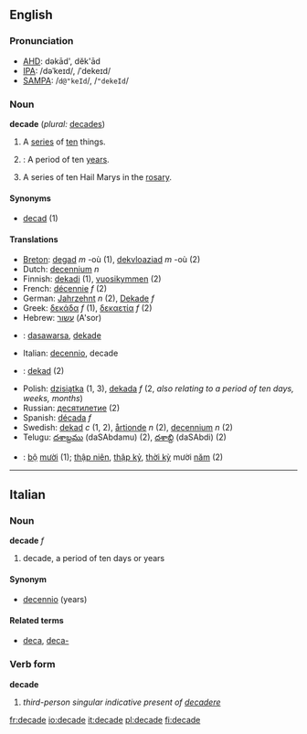 ==English==

===Pronunciation===
*[[w:AHD|AHD]]: dəkād', dĕk'ād
*[[w:IPA|IPA]]: /dəˈkeɪd/, /ˈdekeɪd/
*[[w:SAMPA|SAMPA]]: /<tt>d@"keId</tt>/, /<tt>"dekeId</tt>/

===Noun===
'''decade'''  (''plural:'' [[decades]])
# A [[series]] of [[ten]] things.
#{{time}}: A period of ten [[year]]s.
# A series of ten Hail Marys in the [[rosary]]. <!--''(Does a "decade" in this sense include just the 10 Hail Marys, or also the Our Father and Glory Be?)''-->

====Synonyms====
*[[decad]] (1)<!--WTF?  [[deca-]] perhaps?-->

====Translations====
*[[Breton]]: [[degad]] ''m'' -où (1), [[dekvloaziad]] ''m'' -où (2)
*Dutch: [[decennium]] ''n''
*Finnish: [[dekadi]] (1), [[vuosikymmen]] (2)
*French: [[décennie]] ''f'' (2)
*German: [[Jahrzehnt]] ''n'' (2), [[Dekade]] ''f''
*Greek: [[δεκάδα]] ''f'' (1), [[δεκαετία]] ''f'' (2)
*Hebrew: [[עשור]] (A'sor)
*{{id}}: [[dasawarsa]], [[dekade]]
*Italian: [[decennio]], decade
*{{ms}}: [[dekad]] (2)
*Polish: [[dzisiątka]] (1, 3), [[dekada]] ''f'' (2, ''also relating to a period of ten days, weeks, months'')
*Russian: [[десятилетие]] (2)
*Spanish: [[década]] ''f''
*Swedish: [[dekad]] ''c'' (1, 2), [[årtionde]] ''n'' (2), [[decennium]] ''n'' (2)
*Telugu: [[దశాబ్దము]] (daSAbdamu) (2), [[దశాబ్ది]] (daSAbdi) (2)
*{{vi}}: [[bộ]] [[mười]] (1); [[thập niên]], [[thập kỷ]], [[thời kỳ]] mười [[năm]] (2)

----

==Italian==
===Noun===
'''decade''' ''f''

# decade, a period of ten days or years

====Synonym====
*[[decennio]] (years)

====Related terms====
*[[deca]], [[deca-]]

===Verb form===
'''decade'''

# ''third-person singular indicative present of [[decadere]]''

[[fr:decade]]
[[io:decade]]
[[it:decade]]
[[pl:decade]]
[[fi:decade]]